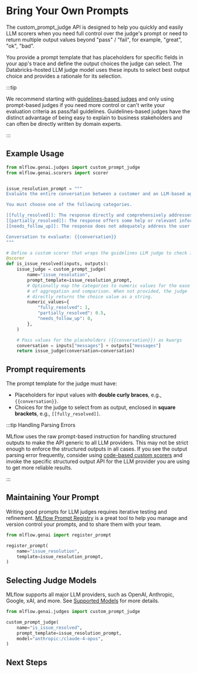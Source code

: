 
# Bring Your Own Prompts

The <APILink fn="mlflow.genai.judges.custom_prompt_judge">custom_prompt_judge</APILink> API is designed to help you quickly and easily LLM scorers when you need full control over the judge's prompt or need to return multiple output values beyond "pass" / "fail", for example, "great", "ok", "bad".

You provide a prompt template that has placeholders for specific fields in your app's trace and define the output choices the judge can select. The Databricks-hosted LLM judge model uses these inputs to select best output choice and provides a rationale for its selection.

:::tip

We recommend starting with <ins>[guidelines-based judges](/genai/eval-monitor/scorers/llm-judge/guidelines)</ins> and only using prompt-based judges if you need more control or can't write your evaluation criteria as pass/fail guidelines. Guidelines-based judges have the distinct advantage of being easy to explain to business stakeholders and can often be directly written by domain experts.

:::

## Example Usage

```python
from mlflow.genai.judges import custom_prompt_judge
from mlflow.genai.scorers import scorer


issue_resolution_prompt = """
Evaluate the entire conversation between a customer and an LLM-based agent.  Determine if the issue was resolved in the conversation.

You must choose one of the following categories.

[[fully_resolved]]: The response directly and comprehensively addresses the user's question or problem, providing a clear solution or answer. No further immediate action seems required from the user on the same core issue.
[[partially_resolved]]: The response offers some help or relevant information but doesn't completely solve the problem or answer the question. It might provide initial steps, require more information from the user, or address only a part of a multi-faceted query.
[[needs_follow_up]]: The response does not adequately address the user's query, misunderstands the core issue, provides unhelpful or incorrect information, or inappropriately deflects the question. The user will likely need to re-engage or seek further assistance.

Conversation to evaluate: {{conversation}}
"""

# Define a custom scorer that wraps the guidelines LLM judge to check if the response follows the policies
@scorer
def is_issue_resolved(inputs, outputs):
    issue_judge = custom_prompt_judge(
        name="issue_resolution",
        prompt_template=issue_resolution_prompt,
        # Optionally map the categories to numeric values for the ease
        # of aggregation and comparison. When not provided, the judge
        # directly returns the choice value as a string.
        numeric_values={
            "fully_resolved": 1,
            "partially_resolved": 0.5,
            "needs_follow_up": 0,
        },
    )

    # Pass values for the placeholders ({{conversation}}) as kwargs
    conversation = inputs["messages"] + outputs["messages"]
    return issue_judge(conversation=conversation)
```

## Prompt requirements

The prompt template for the judge must have:

* Placeholders for input values with **double curly braces**, e.g., `{{conversation}}`.
* Choices for the judge to select from as output, enclosed in **square brackets**, e.g., `[[fully_resolved]]`.

:::tip Handling Parsing Errors

MLflow uses the raw prompt-based instruction for handling structured outputs to make the API generic to all LLM providers. This may not be strict enough to enforce the structured outputs in all cases. If you see the output parsing error frequently, consider using <ins>[code-based custom scorers](/genai/eval-monitor/scorers/llm-judge/custom)</ins> and invoke the specific structured output API for the LLM provider you are using to get more reliable results.

:::


## Maintaining Your Prompt

Writing good prompts for LLM judges requires iterative testing and refinement. [MLflow Prompt Registry](/genai/prompt-registry) is a great tool to help you manage and version control your prompts, and to share them with your team.


```python
from mlflow.genai import register_prompt

register_prompt(
    name="issue_resolution",
    template=issue_resolution_prompt,
)
```

<ImageBox src="/images/mlflow-3/eval-monitor/scorers/prompt-registry.png" alt="Prompt Registry" />


## Selecting Judge Models

MLflow supports all major LLM providers, such as OpenAI, Anthropic, Google, xAI, and more. See [Supported Models](/genai/eval-monitor/scorers/llm-judge#supported-models) for more details.

```python
from mlflow.genai.judges import custom_prompt_judge

custom_prompt_judge(
    name="is_issue_resolved",
    prompt_template=issue_resolution_prompt,
    model="anthropic:/claude-4-opus",
)
```

## Next Steps

<TilesGrid>
  <TileCard
    icon={Bot}
    title="Evaluate Agents"
    description="Learn how to evaluate AI agents with specialized techniques and scorers"
    href="/genai/eval-monitor/running-evaluation/agents"
  />
  <TileCard
    icon={BookOpen}
    title="Prompt Registry"
    description="Version control and manage your judge prompts with MLflow Prompt Registry"
    href="/genai/prompt-registry"
  />
  <TileCard
    icon={MessageSquare}
    title="Collect User Feedback"
    description="Integrate user feedback to continuously improve your evaluation criteria and model performance"
    href="/genai/assessments/feedback/"
  />
</TilesGrid>